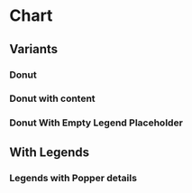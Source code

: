
<Meta title="Components/Chart" />

# Chart

## Variants

### Donut

<Canvas>
  <Story name="Basic">
    <Chart
      variant="donut"
      data={[
        {
          product: 'compute',
          color: '#4F1A81',
          percent: 50,
        },
        {
          product: 'gpu',
          color: '#F4306C',
          percent: 50,
        },
      ]}
    />
  </Story>
</Canvas>

### Donut with content

<Canvas>
  <Story name="With Content">
    <Chart
      variant="donut"
      data={[
        {
          product: 'compute',
          color: '#4F1A81',
          percent: 50,
        },
        {
          product: 'gpu',
          color: '#F4306C',
          percent: 50,
        },
      ]}
      content="40"
    />
  </Story>
</Canvas>

### Donut With Empty Legend Placeholder

<Canvas>
  <Story name="With Empty Legend Placeholder">
    <Chart
      variant="donut"
      emptyLegend="I'm alone in the dark"
      hasLegend
    />
  </Story>
</Canvas>

## With Legends

<Canvas>
  <Story name="With Legends">
    <Chart
      variant="donut"
      data={[
        {
          product: 'compute',
          name: 'Compute',
          color: '#4F1A81',
          percent: 50,
          value: '20',
        },
        {
          product: 'gpu',
          name: 'GPU Instances',
          color: '#F4306C',
          percent: 50,
          value: '20',
        },
      ]}
      content="40"
      hasLegend
    />
  </Story>
</Canvas>

### Legends with Popper details

<Canvas>
  <Story name="With Popper">
    <Chart
      variant="donut"
      data={[
        {
          product: 'compute',
          name: 'Compute',
          color: '#4F1A81',
          percent: 50,
          value: '20',
          details: [
            {
              name: 'Start-1S',
              value: '€10',
            },
            {
              name: 'Start-2L',
              value: '€10',
            },
          ],
        },
        {
          product: 'gpu',
          name: 'GPU Instances',
          color: '#F4306C',
          percent: 50,
          value: '20',
          details: [
            {
              name: 'Start-1S',
              value: '€10',
            },
            {
              name: 'Start-2L',
              value: '€10',
            },
          ],
        },
      ]}
      content="40"
      hasLegend
    />
  </Story>
</Canvas>
